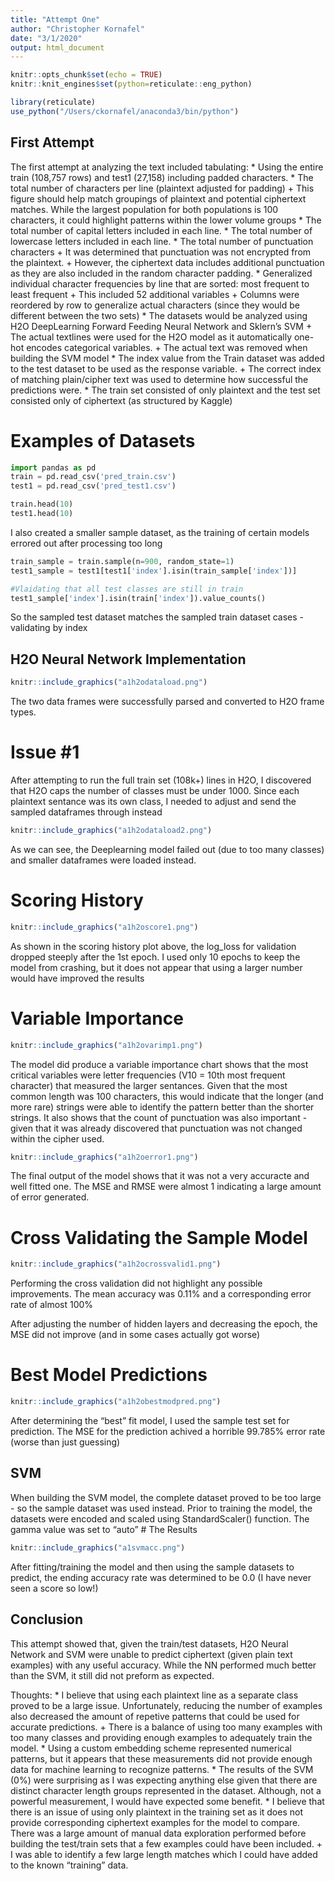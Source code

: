 ```yaml
---
title: "Attempt One"
author: "Christopher Kornafel"
date: "3/1/2020"
output: html_document
---
```


```r
knitr::opts_chunk$set(echo = TRUE)
knitr::knit_engines$set(python=reticulate::eng_python)
```
```r
library(reticulate)
use_python("/Users/ckornafel/anaconda3/bin/python")
```

## First Attempt
The first attempt at analyzing the text included tabulating:
* Using the entire train (108,757 rows) and test1 (27,158) including padded characters. 
* The total number of characters per line (plaintext adjusted for padding)
    + This figure should help match groupings of plaintext and potential ciphertext matches. While the largest population for both populations is 100 characters, it could highlight patterns within the lower volume groups
* The total number of capital letters included in each line. 
* The total number of lowercase letters included in each line. 
* The total number of punctuation characters
    + It was determined that punctuation was not encrypted from the plaintext.
    + However, the ciphertext data includes additional punctuation as they are also included in the random character padding. 
* Generalized individual character frequencies by line that are sorted: most frequent to least frequent 
    + This included 52 additional variables 
    + Columns were reordered by row to generalize actual characters (since they would be different between the two sets)
* The datasets would be analyzed using H2O DeepLearning Forward Feeding Neural Network and Sklern's SVM
    + The actual textlines were used for the H2O model as it automatically one-hot encodes categorical variables. 
    + The actual text was removed when building the SVM model
* The index value from the Train dataset was added to the test dataset to be used as the response variable. 
    + The correct index of matching plain/cipher text was used to determine how successful the predictions were. 
* The train set consisted of only plaintext and the test set consisted only of ciphertext (as structured by Kaggle)

# Examples of Datasets
```python
import pandas as pd
train = pd.read_csv('pred_train.csv')
test1 = pd.read_csv('pred_test1.csv')

train.head(10)
test1.head(10)
```

I also created a smaller sample dataset, as the training of certain models errored out after processing too long
```python
train_sample = train.sample(n=900, random_state=1)
test1_sample = test1[test1['index'].isin(train_sample['index'])]

#Vlaidating that all test classes are still in train
test1_sample['index'].isin(train['index']).value_counts()
```
So the sampled test dataset matches the sampled train dataset cases - validating by index


## H2O Neural Network Implementation
```r
knitr::include_graphics("a1h2odataload.png")
```
The two data frames were successfully parsed and converted to H2O frame types. 

# Issue #1
After attempting to run the full train set (108k+) lines in H2O, I discovered that H2O caps the number of classes must be under 1000. Since each plaintext sentance was its own class, I needed to adjust and send the sampled dataframes through instead

```r
knitr::include_graphics("a1h2odataload2.png")
```
As we can see, the Deeplearning model failed out (due to too many classes) and smaller dataframes were loaded instead. 

# Scoring History
```r
knitr::include_graphics("a1h2oscore1.png")
```
As shown in the scoring history plot above, the log_loss for validation dropped steeply after the 1st epoch. I used only 10 epochs to keep the model from crashing, but it does not appear that using a larger number would have improved the results

# Variable Importance
```r
knitr::include_graphics("a1h2ovarimp1.png")
```
The model did produce a variable importance chart shows that the most critical variables were letter frequencies (V10 = 10th most frequent character) that measured the larger sentances. Given that the most common length was 100 characters, this would indicate that the longer (and more rare) strings were able to identify the pattern better than the shorter strings. It also shows that the count of punctuation was also important - given that it was already discovered that punctuation was not changed within the cipher used. 

```r
knitr::include_graphics("a1h2oerror1.png")
```
The final output of the model shows that it was not a very accuracte and well fitted one. The MSE and RMSE were almost 1 indicating a large amount of error generated. 

# Cross Validating the Sample Model
```r
knitr::include_graphics("a1h2ocrossvalid1.png")
```                                                                                                                                                                                                                                                                                         

Performing the cross validation did not highlight any possible improvements. The mean accuracy was 0.11% and a corresponding error rate of almost 100%

After adjusting the number of hidden layers and decreasing the epoch, the MSE did not improve (and in some cases actually got worse)

# Best Model Predictions
```r
knitr::include_graphics("a1h2obestmodpred.png")
```
After determining the "best" fit model, I used the sample test set for prediction. The MSE for the prediction achived a horrible 99.785% error rate (worse than just guessing)


## SVM
When building the SVM model, the complete dataset proved to be too large - so the sample dataset was used instead. 
Prior to training the model, the datasets were encoded and scaled using StandardScaler() function. 
The gamma value was set to "auto" 
# The Results
```r
knitr::include_graphics("a1svmacc.png")
```
After fitting/training the model and then using the sample datasets to predict, the ending accuracy rate was determined to be 0.0 (I have never seen a score so low!)

## Conclusion
This attempt showed that, given the train/test datasets, H2O Neural Network and SVM were unable to predict ciphertext (given plain text examples) with any useful accuracy. While the NN performed much better than the SVM, it still did not preform as expected. 

Thoughts: 
* I believe that using each plaintext line as a separate class proved to be a large issue. Unfortunately, reducing the number of examples also decreased the amount of repetive patterns that could be used for accurate predictions. 
    + There is a balance of using too many examples with too many classes and providing enough examples to adequately train the model. 
* Using a custom embedding scheme represented numerical patterns, but it appears that these measurements did not provide enough data for machine learning to recognize patterns. 
* The results of the SVM (0%) were surprising as I was expecting anything else given that there are distinct character length groups represented in the dataset. Although, not a powerful measurement, I would have expected some benefit. 
* I believe that there is an issue of using only plaintext in the training set as it does not provide corresponding ciphertext examples for the model to compare. There was a large amount of manual data exploration performed before building the test/train sets that a few examples could have been included. 
    + I was able to identify a few large length matches which I could have added to the known "training" data. 








